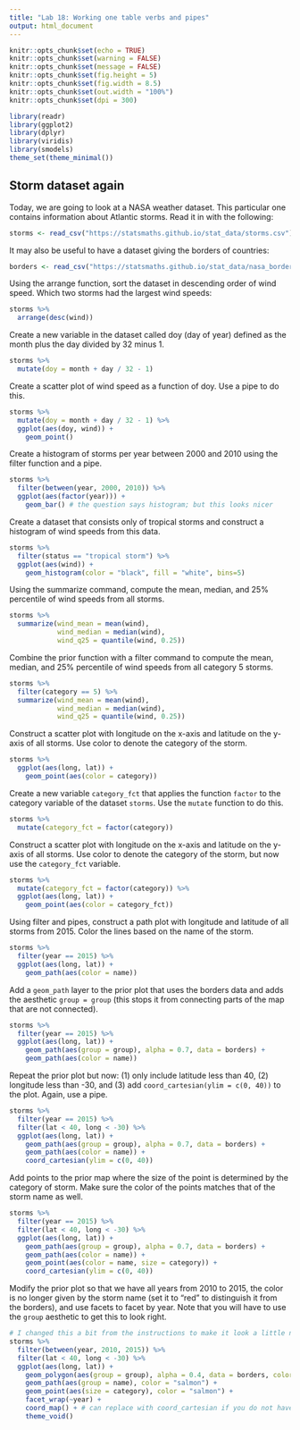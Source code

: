```yaml
---
title: "Lab 18: Working one table verbs and pipes"
output: html_document
---
```


```r
knitr::opts_chunk$set(echo = TRUE)
knitr::opts_chunk$set(warning = FALSE)
knitr::opts_chunk$set(message = FALSE)
knitr::opts_chunk$set(fig.height = 5)
knitr::opts_chunk$set(fig.width = 8.5)
knitr::opts_chunk$set(out.width = "100%")
knitr::opts_chunk$set(dpi = 300)

library(readr)
library(ggplot2)
library(dplyr)
library(viridis)
library(smodels)
theme_set(theme_minimal())
```

## Storm dataset again

Today, we are going to look at a NASA weather dataset. This particular
one contains information about Atlantic storms. Read it in with the
following:

```r
storms <- read_csv("https://statsmaths.github.io/stat_data/storms.csv")
```

It may also be useful to have a dataset giving the borders of countries:

```r
borders <- read_csv("https://statsmaths.github.io/stat_data/nasa_borders.csv")
```

Using the arrange function, sort the dataset in descending order of wind
speed. Which two storms had the largest wind speeds:

```r
storms %>%
  arrange(desc(wind))
```

Create a new variable in the dataset called doy (day of year) defined
as the month plus the day divided by 32 minus 1.

```r
storms %>%
  mutate(doy = month + day / 32 - 1)
```

Create a scatter plot of wind speed as a function of doy. Use a pipe
to do this.

```r
storms %>%
  mutate(doy = month + day / 32 - 1) %>%
  ggplot(aes(doy, wind)) +
    geom_point()
```
Create a histogram of storms per year between 2000 and 2010 using the
filter function and a pipe.

```r
storms %>%
  filter(between(year, 2000, 2010)) %>%
  ggplot(aes(factor(year))) +
    geom_bar() # the question says histogram; but this looks nicer
```

Create a dataset that consists only of tropical storms and construct a
histogram of wind speeds from this data.


```r
storms %>%
  filter(status == "tropical storm") %>%
  ggplot(aes(wind)) +
    geom_histogram(color = "black", fill = "white", bins=5)
```

Using the summarize command, compute the mean, median, and 25%
percentile of wind speeds from all storms.

```r
storms %>%
  summarize(wind_mean = mean(wind),
            wind_median = median(wind),
            wind_q25 = quantile(wind, 0.25))
```

Combine the prior function with a filter command to compute the mean,
median, and 25% percentile of wind speeds from all category 5 storms.

```r
storms %>%
  filter(category == 5) %>%
  summarize(wind_mean = mean(wind),
            wind_median = median(wind),
            wind_q25 = quantile(wind, 0.25))
```

Construct a scatter plot with longitude on the x-axis and latitude on
the y-axis of all storms. Use color to denote the category of the storm.

```r
storms %>%
  ggplot(aes(long, lat)) +
    geom_point(aes(color = category))
```

Create a new variable `category_fct` that applies the function `factor`
to the category variable of the dataset `storms`. Use the `mutate` function
to do this.

```r
storms %>%
  mutate(category_fct = factor(category))
```

Construct a scatter plot with longitude on the x-axis and latitude on
the y-axis of all storms. Use color to denote the category of the storm,
but now use the `category_fct` variable.

```r
storms %>%
  mutate(category_fct = factor(category)) %>%
  ggplot(aes(long, lat)) +
    geom_point(aes(color = category_fct))
```

Using filter and pipes, construct a path plot with longitude and
latitude of all storms from 2015. Color the lines based on the name of the
storm.

```r
storms %>%
  filter(year == 2015) %>%
  ggplot(aes(long, lat)) +
    geom_path(aes(color = name))
```

Add a `geom_path` layer to the prior plot that uses the borders data
and adds the aesthetic `group = group` (this stops it from connecting parts
of the map that are not connected).

```r
storms %>%
  filter(year == 2015) %>%
  ggplot(aes(long, lat)) +
    geom_path(aes(group = group), alpha = 0.7, data = borders) +
    geom_path(aes(color = name))
```

Repeat the prior plot but now: (1) only include latitude less than
40, (2) longitude less than -30, and (3) add `coord_cartesian(ylim = c(0, 40))`
to the plot. Again, use a pipe.

```r
storms %>%
  filter(year == 2015) %>%
  filter(lat < 40, long < -30) %>%
  ggplot(aes(long, lat)) +
    geom_path(aes(group = group), alpha = 0.7, data = borders) +
    geom_path(aes(color = name)) +
    coord_cartesian(ylim = c(0, 40))
```

Add points to the prior map where the size of the point is
determined by the category of storm. Make sure the color of the points
matches that of the storm name as well.

```r
storms %>%
  filter(year == 2015) %>%
  filter(lat < 40, long < -30) %>%
  ggplot(aes(long, lat)) +
    geom_path(aes(group = group), alpha = 0.7, data = borders) +
    geom_path(aes(color = name)) +
    geom_point(aes(color = name, size = category)) +
    coord_cartesian(ylim = c(0, 40))
```

Modify the prior plot so that we have all years from 2010 to
2015, the color is no longer given by the storm name (set it to "red" to
distinguish it from the borders), and use facets to facet by year. Note
that you will have to use the `group` aesthetic to get this to look right.

```r
# I changed this a bit from the instructions to make it look a little nicer
storms %>%
  filter(between(year, 2010, 2015)) %>%
  filter(lat < 40, long < -30) %>%
  ggplot(aes(long, lat)) +
    geom_polygon(aes(group = group), alpha = 0.4, data = borders, color = "black", fill = "olivedrab") +
    geom_path(aes(group = name), color = "salmon") +
    geom_point(aes(size = category), color = "salmon") +
    facet_wrap(~year) +
    coord_map() + # can replace with coord_cartesian if you do not have the maps package
    theme_void()
```

